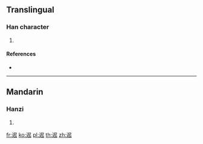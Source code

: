{{character info/new}}
==Translingual==

===Han character===
{{Han char|rn=162|rad=辵|as=05|sn=9|four=37301|canj=YSP}}

# {{defn|Han|sort=辵05}}

====References====
* {{Han ref|kx=1254.220|dkj=38778|dj=1738.050|hdz=63826.140|uh=8FE1|ud=36833|bh=D0B4|bd=53428}}

----

==Mandarin==

===Hanzi===
{{cmn-hanzi|pin=[[nì]] ([[ni4]])|wg=ni<sup>4</sup>}}

# {{defn|lang=cmn|sort=辵05}}

[[fr:迡]]
[[ko:迡]]
[[pl:迡]]
[[th:迡]]
[[zh:迡]]